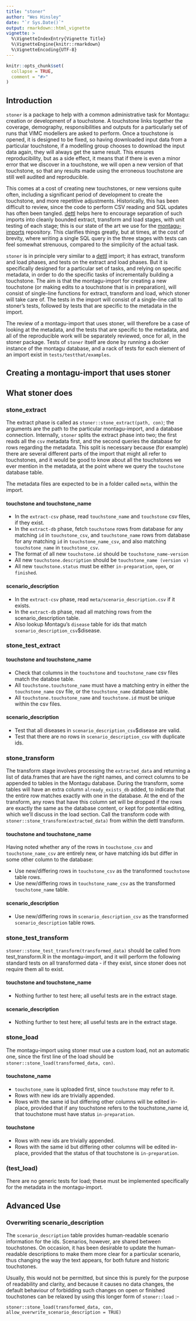 ```yaml
---
title: "stoner"
author: "Wes Hinsley"
date: "`r Sys.Date()`"
output: rmarkdown::html_vignette
vignette: >
  %\VignetteIndexEntry{Vignette Title}
  %\VignetteEngine{knitr::rmarkdown}
  %\VignetteEncoding{UTF-8}
---
```


```r
knitr::opts_chunk$set(
  collapse = TRUE,
  comment = "#>"
)
```
## Introduction

`stoner` is a package to help with a common administrative task for Montagu: creation or development of a touchstone. A touchstone
links together the coverage, demography, responsibilities and outputs for a particularly set of runs that VIMC modellers are asked
to perform. Once a touchstone is opened, it is designed to be fixed, so having downloaded input data from a particular touchstone,
if a modelling group chooses to download the input data again, they will always get the same result. This ensures reproducibility,
but as a side effect, it means that if there is even a minor error that we discover in a touchstone, we will open a new version
of that touchstone, so that any results made using the erroneous touchstone are still well audited and reproducible.

This comes at a cost of creating new touchstones, or new versions quite often, including a significant period of development
to create the touchstone, and more repetitive adjustments. Historically, this has been difficult to review, since the code to
perform CSV reading and SQL updates has often been tangled. [dettl](https://github.com/vimc/dettl) helps here to encourage
separation of such imports into cleanly bounded extract, transform and load stages, with unit testing of each stage; this is
our state of the art we use for the [montagu-imports](https://github.com/vimc/montagu-imports) repository. This
clarifies things greatly, but at times, at the cost of brevity, where writing a single SQL query in the three stages with tests can
feel somewhat strenuous, compared to the simplicity of the actual task.

`stoner` is in principle very similar to a [dettl](https://github.com/vimc/dettl) import; it has extract, transform and load
phases, and tests on the extract and load phases. But it is specifically designed for a particular set of tasks, and relying
on specific metadata, in order to do the specific tasks of incrementally building a touchstone. The aim is that the montagu-import
for creating a new touchstone (or making edits to a touchstone that is in preparation), will consist of single-line functions for
extract, transform and load, which stoner will take care of. The tests in the import will consist of a single-line call to stoner's
tests, followed by tests that are specific to the metadata in the import.

The review of a montagu-import that uses stoner, will therefore be a case of looking at the metadata, and the tests that are
specific to the metadata, and all of the reproducible work will be separately reviewed, once for all, in the stoner package.
Tests of `stoner` itself are done by running a docker instance of the montagu database, and a rack of tests for each 
element of an import exist in `tests/testthat/examples`.


## Creating a montagu-import that uses stoner

## What stoner does

### stone_extract

The extract phase is called as `stoner::stone_extract(path, con)`; the arguments are the path to the particular montagu-import, and a
database connection. Internally, `stoner` splits the extract phase into two; the first reads all the `csv` metadata first, and
the second queries the database for rows regarding the metadata. This split is necessary because (for example) there are several 
different parts of the import that might all refer to touchstones, and it would be good to know about all the touchstones we ever 
mention in the metadata, at the point where we query the `touchstone` database table.

The metadata files are expected to be in a folder called `meta`, within the import.

#### touchstone and touchstone_name

  * In the `extract-csv` phase, read `touchstone_name` and `touchstone` csv files, if they exist.
  * In the `extract-db` phase, fetch `touchstone` rows from database for any matching `id` in `touchstone_csv`, 
    and `touchstone_name` rows from database for any matching `id` in `touchstone_name_csv`, and
    also matching `touchstone_name` in `touchstone_csv`.
  * The format of all new `touchstone.id` should be `touchstone_name-version`
  * All new `touchstone.description` should be `touchstone_name (version v)`
  * All new `touchstone.status` must be either `in-preparation`, `open`, or `finished`.

#### scenario_description

  * In the `extract-csv` phase, read `meta/scenario_description.csv` if it exists.
  * In the `extract-db` phase, read all matching rows from the scenario_description table.
  * Also lookup Montagu's `disease` table for ids that match `scenario_description_csv`$disease.

### stone_test_extract

#### touchstone and touchstone_name

  * Check that columns in the `touchstone` and `touchstone_name` csv files match the databse table.
  * All `touchstone.touchstone_name` must have a matching entry in either the `touchstone_name` csv file, or the
    `touchstone_name` database table.
  * All `touchstone.touchstone_name` and `touchstone.id` must be unique within the csv files.

#### scenario_description

  * Test that all diseases in `scenario_description_csv`$disease are valid.
  * Test that there are no rows in `scenario_description_csv` with duplicate ids.

### stone_transform

The transform stage involves processing the `extracted_data` and returning a list of data.frames
that are have the right names, and correct columns to be appended to tables in the Montagu database.
During the transform, some tables will have an extra column `already_exists_db` added, to indicate
that the entire row matches exactly with one in the database. At the end of the transform, any rows
that have this column set will be dropped if the rows are exactly the same
as the database content, or kept for potential editing, which we'll discuss in the load section.
Call the transform code with `stoner::stone_transform(extracted_data)` from within the dettl
transform.

#### touchstone and touchstone_name

Having noted whether any of the rows in `touchstone_csv` and `touchstone_name_csv` are entirely
new, or have matching ids but differ in some other column to the database:

  * Use new/differing rows in `touchstone_csv` as the transformed `touchstone` table rows.
  * Use new/differing rows in `touchstone_name_csv` as the transformed `touchstone_name` table.

#### scenario_description

  * Use new/differing rows in `scenario_description_csv` as the transformed `scenario_description` table rows.

### stone_test_transform

`stoner::stone_test_transform(transformed_data)` should be called from test_transform.R in the montagu-import,
and it will perform the following standard tests on all transformed data - if they exist, since stoner
does not require them all to exist.

#### touchstone and touchstone_name

  * Nothing further to test here; all useful tests are in the extract stage.

#### scenario_description

  * Nothing further to test here; all useful tests are in the extract stage.

### stone_load

The montagu-import using stoner msut use a custom load, not an automatic one, since the first line of the
load should be `stoner::stone_load(transformed_data, con)`.

#### touchstone_name

  * `touchstone_name` is uploaded first, since `touchstone` may refer to it.
  * Rows with new ids are trivially appended.
  * Rows with the same id but differing other columns will be edited in-place, provided that
    if any touchstone refers to the touchstone_name id, that touchstone must have status `in-preparation`.

#### touchstone

  * Rows with new ids are trivially appended.
  * Rows with the same id but differing other columns will be edited in-place, provided that
    the status of that touchstone is `in-preparation`.

### (test_load)

There are no generic tests for load; these must be implemented specifically for the metadata
in the montagu-import.

## Advanced Use

### Overwriting scenario_description

The `scenario_description` table provides human-readable scenario information for the ids. Scenarios,
however, are shared between touchstones. On occasion, it has been desirable to update the human-readable
descriptions to make them more clear for a particular scenario, thus changing the way the text appears,
for both future and historic touchstones.

Usually, this would not be permitted, but since this is purely for the purpose of readability and clarity,
and because it causes no data changes, the default behaviour of forbidding such changes on open or finished
touchstones can be relaxed by using this longer form of `stoner::load` :-

`stoner::stone_load(transformed_data, con, allow_overwrite_scenario_description = TRUE)`

